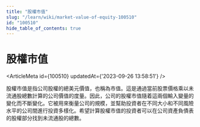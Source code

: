 ```yaml
---
title: "股權市值"
slug: "/learn/wiki/market-value-of-equity-100510"
id: "100510"
hide_table_of_contents: true
---
```



# 股權市值

<ArticleMeta id={100510} updatedAt={'2023-09-26 13:58:51'} />
<div className='border-solid border-b border-t-0 my-4 border-[var(--ifm-color-gray-300)]' />

股權市值是指公司股權的總美元價值，也稱為市值。這是通過當前股票價格乘以未流通股總數計算的公司價值的度量。因此，公司的股權市值隨着這兩個輸入變量的變化而不斷變化。它被用來衡量公司的規模，並幫助投資者在不同大小和不同風險水平的公司間進行投資多樣化。希望計算股權市值的投資者可以在公司資產負債表的股權部分找到未流通股的總數。
